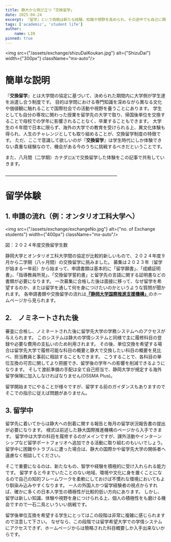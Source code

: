 ```yaml
---
title: 静大から飛び立つ「交換留学」
date: 2025-04-24
excerpt: 『留学』という挑戦は新たな経験、知識や視野を高められ、その途中でも自己に関してより良く知るために相応する取り組みです。留学制度は様々ですが、例えば日本からカナダへの授業料が免除された交換留学（自己の経験）もあります。この記事は静大から留学する流れについて書かれています。
tags: ['academic', 'student life']
author:
    name: LIN
pinned: true
---
```


<img src={"/assets/exchange/shizuDaiKoukan.jpg"} alt={"ShizuDai"} width={"300px"} className="mx-auto"/>

# 簡単な説明

『**交換留学**』とは大学間の協定に基づいて、決められた期間内に大学側が学生達を派遣し合う制度です。
目的は学問における専門知識を深めながら異なる文化や価値観に触れることで国際社会での活動や視野を養うことにあります。
学生としても自分の専攻に関わった授業を留学先の大学で取り、帰国後単位を交換することで母校での学年に影響されることなく、卒業することもできます。
大学生の４年間で日本に限らず、海外の大学での教育を受けられる上、異文化体験も得られ、人生のチャレンジとしても取り組めることが、交換留学制度の特徴です。
ただ、ここで意識して欲しいのが『**交換留学**』は学生時代にしか体験できない貴重な経験なので、機会がある今のうちに挑戦するべきだということです。

また、八月間（二学期）カナダ🇨🇦で交換留学した体験をこの記事で共有していきます。

<p className="text-center">_______________________________________________________</p>

# 留学体験

## 1. 申請の流れ（例：オンタリオ工科大学へ）

<img src={"/assets/exchange/exchangeNo.jpg"} alt={"no. of Exchange students"} width={"400px"} className="mx-auto"/>
<p className={"text-center"}>図：２０２４年度交換留学生数</p>

静岡大学とオンタリオ工科大学間の協定が比較的新しいもので、２０２４年度９月から二学期（八ヶ月間）の交換留学に挑みました。
募集は２０２３年（留学が始まる一年前）から始まって、申請書類は基本的に「留学願書」、「成績証明書」、「指導教員所見」、「交換留学誓約書」と留学先の言語に関する証明書などの書類が必要になります。
一次募集に合格した後は面接に移って、なぜ留学を希望するのか、または留学を通して何を身につけたいのかというような質問が聞かれます。
各申請書類や交換留学の流れは[**『静岡大学国際推進支援機構」**](https://www.suoic.shizuoka.ac.jp/student/flow-to-study-abroad/)のホームページから見られます。


## 2.　ノミネートされた後

審査に合格し、ノミネートされた後に留学先大学の学務システムへのアクセスが与えられます。
このシステムは静大の学情システムと同様で主に履修科目の登録や必要な費用の支払いのため利用されます。
その後、単位交換を希望する場合は留学先大学で履修可能な科目の概要と静大で交換したい科目の概要を見比べ、担当教員と事前に相談することもできます。
こうすることで、各科目の単位互換の可否に関してより把握でき、留学後の学年への影響を削減できるようになります。
そして渡航準備の手配は全て自己担当で、静岡大学が規定する海外留学保険に加入しなければなりません(OSSMA Plus)。

留学開始までにやることが様々ですが、留学する前のガイダンスもありますのでそこでの指示に従えば問題がありません。

## 3. 留学中

留学先に着いてからは静大への到着に関する報告と毎月の留学状況報告書の提出が必要になります。
様式は前述した静大国際推進機構のページから入手できます。
留学中は大学の科目を履修するのがメインですが、課外活動やインターンシップなど留学ポートフォリオへ追加できる活動に取り組むのもいいでしょう。
留学中に困難やトラブルに遭った場合は、静大の国際かや留学先大学の関係者へ遠慮なく相談してください。

そこで重要になるのは、新たなもの、智学や経験を積極的に受け入れられる能力です。
留学すると今までいたことのない地域、環境や文化に身を置くことになるので自己の知的フレームワークを柔軟にしておけば不慣れな環境においてもより馴染み込みやすくなります。
一人の外国人かつ留学経験者の視点からすれば、確かに多くの日本人学生の積極性が比較的低い方向にあります。
しかし、留学は新しい知識、体験や視野を身につけられる上、個人の積極性をも磨ける機会ですので一石二鳥といういい挑戦です。


留学後単位互換を希望する学生にとってはこの段階は非常に複雑に感じられますので注意して下さい。
なぜなら、この段階では留学希望大学での学情システムにアクセスできず、ホームページからは簡略された科目概要しか入手出来ないからです。
